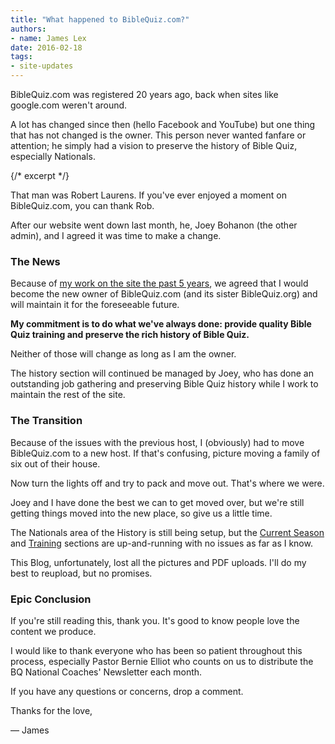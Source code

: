 ```yaml
---
title: "What happened to BibleQuiz.com?"
authors:
- name: James Lex
date: 2016-02-18
tags:
- site-updates
---
```


BibleQuiz.com was registered 20 years ago, back when sites like google.com weren't around.

A lot has changed since then (hello Facebook and YouTube) but one thing that has not changed is the owner. This person never wanted fanfare or attention; he simply had a vision to preserve the history of Bible Quiz, especially Nationals.

{/* excerpt */}

That man was Robert Laurens. If you've ever enjoyed a moment on BibleQuiz.com, you can thank Rob.

After our website went down last month, he, Joey Bohanon (the other admin), and I agreed it was time to make a change.

### The News
Because of [my work on the site the past 5 years](/news/2014-06-05-welcome-to-the-new-biblequiz-com), we agreed that I would become the new owner of BibleQuiz.com (and its sister BibleQuiz.org) and will maintain it for the foreseeable future.

**My commitment is to do what we've always done: provide quality Bible Quiz training and preserve the rich history of Bible Quiz.**

Neither of those will change as long as I am the owner.

The history section will continued be managed by Joey, who has done an outstanding job gathering and preserving Bible Quiz history while I work to maintain the rest of the site.

### The Transition
Because of the issues with the previous host, I (obviously) had to move BibleQuiz.com to a new host. If that's confusing, picture moving a family of six out of their house.

Now turn the lights off and try to pack and move out. That's where we were.

Joey and I have done the best we can to get moved over, but we're still getting things moved into the new place, so give us a little time.

The Nationals area of the History is still being setup, but the [Current Season](/tbq/seasons/2016) and [Training](/tbq/training/coaches) sections are up-and-running with no issues as far as I know.

This Blog, unfortunately, lost all the pictures and PDF uploads. I'll do my best to reupload, but no promises.

### Epic Conclusion
If you're still reading this, thank you. It's good to know people love the content we produce.

I would like to thank everyone who has been so patient throughout this process, especially Pastor Bernie Elliot who counts on us to distribute the BQ National Coaches' Newsletter each month.

If you have any questions or concerns, drop a comment.

Thanks for the love,

— James
